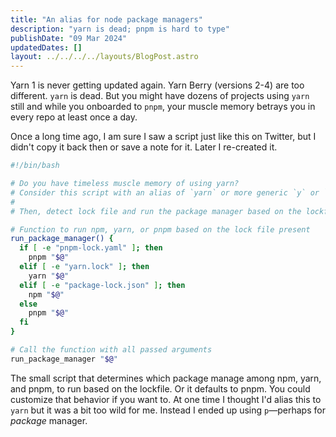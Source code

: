 ```yaml
---
title: "An alias for node package managers"
description: "yarn is dead; pnpm is hard to type"
publishDate: "09 Mar 2024"
updatedDates: []
layout: ../../../../layouts/BlogPost.astro
---
```


Yarn 1 is never getting updated again. Yarn Berry (versions 2-4) are too different. `yarn` is dead. But you might have dozens of projects using `yarn` still and while you onboarded to `pnpm`, your muscle memory betrays you in every repo at least once a day.

Once a long time ago, I am sure I saw a script just like this on Twitter, but I didn't copy it back then or save a note for it. Later I re-created it.

```bash
#!/bin/bash

# Do you have timeless muscle memory of using yarn?
# Consider this script with an alias of `yarn` or more generic `y` or `p`
# 
# Then, detect lock file and run the package manager based on the lockfile

# Function to run npm, yarn, or pnpm based on the lock file present
run_package_manager() {
  if [ -e "pnpm-lock.yaml" ]; then
    pnpm "$@"
  elif [ -e "yarn.lock" ]; then
    yarn "$@"
  elif [ -e "package-lock.json" ]; then
    npm "$@"
  else
    pnpm "$@"
  fi
}

# Call the function with all passed arguments
run_package_manager "$@"
```

The small script that determines which package manage among npm, yarn, and pnpm, to run based on the lockfile. Or it defaults to pnpm. You could customize that behavior if you want to. At one time I thought I'd alias this to `yarn` but it was a bit too wild for me. Instead I ended up using `p`—perhaps for _package_ manager.

